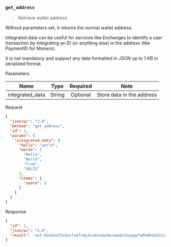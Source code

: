 ### `get_address`

> Retrieve wallet address.

Without parameters set, it returns the normal wallet address.  

Integrated data can be useful for services like Exchanges to identify a user transaction
by integrating an ID (or anything else) in the address (like PaymentID for Monero).

It is not mandatory and support any data formatted in JSON up to 1 KB in serialized format.

Parameters

|   Name             |   Type  | Required |                Note               |
|:------------------:|:-------:|:--------:|:---------------------------------:|
| integrated_data    | String  | Optional | Store data in the address         |

Request
```json
{
  "jsonrpc": "2.0",
  "method": "get_address",
  "id": 1,
  "params": {
    "integrated_data": {
      "hello": "world",
      "words": [
        "Hello",
        "World",
        "from",
        "XELIS"
      ],
      "items": {
        "sword": 5
      }
    }
  }
}
```

Response
```json
{
  "id": 1,
  "jsonrpc": "2.0",
  "result": "xet:6eadzwf5xdacts6fs4y3csmnsmy4mcxewqt3xyygwfx0hm0tm32szqsrqyzkjar9d4esyqgpq4ehwmmjvsqqypgpq45x2mrvduqqzpthdaexceqpq4mk7unywvqsgqqpq4yx2mrvduqqzp2hdaexceqqqyzxvun0d5qqzp2cg4xyj5ct5udlg"
}
```
